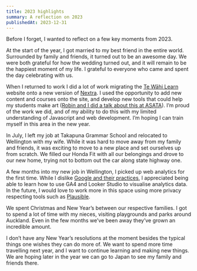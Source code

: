 ```yaml
---
title: 2023 highlights
summary: A reflection on 2023
publishedAt: 2023-12-31
---
```


Before I forget, I wanted to reflect on a few key moments from 2023.

At the start of the year, I got married to my best friend in the entire world. Surrounded by family and friends, it turned out to be an awesome day. We were both grateful for how the wedding turned out, and it will remain to be the happiest moment of my life. I grateful to everyone who came and spent the day celebrating with us.

When I returned to work I did a lot of work migrating the [Te Wāhi Learn](https://learn.tewahi.com) website onto a new version of [Nextra](https://nextra.site). I used the opportunity to add new content and courses onto the site, and develop new tools that could help my students make art ([Robin and I did a talk about this at ASATA](https://www.anzaaeresources.nz/collections/te-wahi-auaha-at-takapuna-grammar/)). I’m proud of the work we did, and of my ability to do this with my limited understanding of Javascript and web development. I’m hoping I can train myself in this area in the new year.

In July, I left my job at Takapuna Grammar School and relocated to Wellington with my wife. While it was hard to move away from my family and friends, it was exciting to move to a new place and set ourselves up from scratch. We filled our Honda Fit with all our belongings and drove to our new home, trying not to bottom out the car along state highway one.

A few months into my new job in Wellington, I picked up web analytics for the first time. While I dislike [Google and their practices](https://stallman.org/google.html), I appreciated being able to learn how to use GA4 and Looker Studio to visualise analytics data. In the future, I would love to work more in this space using more privacy respecting tools such as [Plausible](https://plausible.io).

We spent Christmas and New Year’s between our respective families. I got to spend a lot of time with my nieces, visiting playgrounds and parks around Auckland. Even in the few months we’ve been away they’ve grown an incredible amount.

I don’t have any New Year’s resolutions at the moment besides the typical things one wishes they can do more of. We want to spend more time travelling next year, and I want to continue learning and making new things. We are hoping later in the year we can go to Japan to see my family and friends there.
